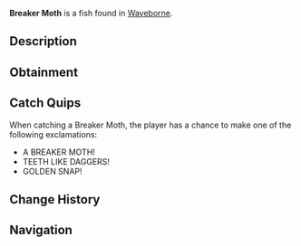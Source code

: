 {{FishInfobox
|image          = Breaker Moth.png
|rarity         = Legendary
|sea            = Second Sea
|location       = [[Waveborne]]
|sublocation    = 
|sources        = Fishing Rod
|radar_location = 
|prog_speed     = -35
|xp             = 550
|weather        = Foggy
|time           = Night
|season         = Spring
|bait           = Gale Grub
|base_weight    = 80
|base_value     = 1100
|weight_range   = 50
|base_chance    = 20
|base_resil     = 25
}}
'''Breaker Moth''' is a {{Rarity|Legendary}} fish found in [[Waveborne]].

== Description ==
{{Description|A grey fish with sharp teeth, golden accents, and light purple fins, snapping through the tide.|Bestiary Entry}}

== Obtainment ==
{{Description|It emerges when the moon glows faintly.|Bestiary Hint}}
{{Fish Availability|
Waveborne
|top_rods      = 
Plastic Rod\219532.49\285263.26;
Steady Rod\142836.82\133638.55;
Fischer's Rod\136572.93\298877.34;
Frostfire Rod\134001.56\125372.25;
Krampus's Rod\119595.82\146104.07;
Free Spirit Rod\104456.3\195382.66;
Adventurer's Rod\68849.47\165009.61;
Firefly Rod\71338.19\162189.68;
Astralhook Rod\97015.7\136364.12;
Verdant Shear Rod\72306.46\121599.64;
Blazebringer Rod\70548.71\117149.65;
Trident Rod\70270.96\118574.41;
Ethereal Prism Rod\49005.32\83208.81;
Seraphic Rod\48146.78\84935.92;
No-Life Rod\47569.59\82131.57;
Rod Of The Exalted One\45572.34\78251.57;
Rod Of The Forgotten Fang\45284.18\78939.84;
Challenger's Rod\44581.26\74624.28;
Rod Of The Depths\44065.38\74552.25;
Volcanic Rod\42491.62\72297.98;
Depthseeker Rod\42385.05\73397.27;
Zeus Rod\42256.36\71897.69;
Avalanche Rod\41931.54\72742.49
|recommended   = Free Spirit Rod
}}

== Catch Quips ==
When catching a Breaker Moth, the player has a chance to make one of the following exclamations:
* A BREAKER MOTH!
* TEETH LIKE DAGGERS!
* GOLDEN SNAP!

== Change History ==
{{Change History|{{subst:Current Version}}}}

== Navigation ==
{{Fish Navbox|Waveborne}}